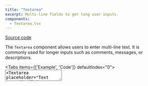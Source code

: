 ```yaml
---
title: "Textarea"
excerpt: Multi-line fields to get long user inputs.
components:
  - Textarea.tsx
---
```


[<i class="fa-brands fa-github"></i> Source code](https://github.com/vtex/faststore/tree/main/packages/components/src/atoms/Textarea)

The `Textarea` component allows users to enter multi-line text. It is commonly used for longer inputs such as comments, messages, or descriptions.

<Tabs items={['Example', 'Code']} defaultIndex="0">
  <Tab>
    <OverviewSection>
      <Textarea placeholder="Label" id="textareafield-default" />
      <Textarea placeholder="Text area disabled" id="textareafield-disabled" disabled />
    </OverviewSection>
  </Tab>
  <Tab>
    ```tsx
    import React from 'react'
    import { Textarea } from '@faststore/ui'
    export default function TextareaUsage() {
      return (
        <>
          <Textarea placeholder="Label" id="textareafield-default" />
          <Textarea placeholder="Text area disabled" id="textareafield-disabled" disabled />
        </>
      )
    }
    ```
  </Tab>
</Tabs>

---

## Usage

### Import the component

```tsx
import { Textarea } from '@faststore/ui'
```

### Import styles

To apply styles, include the following in your stylesheet:

```scss
@import '@faststore/ui/src/components/atoms/Textarea/styles.scss';
```

For details, see [Importing FastStore UI component styles](https://developers.vtex.com/docs/guides/faststore/using-themes-importing-ui-components-styles).

---

## Examples

### Disabled

<Tabs items={['Example', 'Code']} defaultIndex="0">
  <Tab>
    <OverviewSection>
      <Textarea placeholder="Text area disabled" id="textareafield-disabled" disabled />
    </OverviewSection>
  <Tab>
  <Tab>
    ```tsx
    import React from 'react'
    import { Textarea } from '@faststore/ui'
    export default function TextareaUsage() {
      return <Textarea placeholder="Text area disabled" id="textareafield-disabled" disabled />
    }
    ```
  </Tab>
</Tabs>

---

## Design tokens

<TokenTable>
  <TokenRow
    token="--fs-textarea-padding"
    value="var(--fs-spacing-1) var(--fs-spacing-2)"
  />
  <TokenRow
    token="--fs-textarea-height"
    value="calc(var(--fs-control-tap-size) * 3)"
  />
  <TokenDivider />
  <TokenRow
    token="--fs-textarea-bkg-color"
    value="var(--fs-color-body-bkg)"
    isColor
  />
  <TokenRow
    token="--fs-textarea-box-shadow"
    value="none"
  />
  <TokenRow
    token="--fs-textarea-box-shadow-hover"
    value="0 0 0 var(--fs-border-width) var(--fs-border-color-active)"
  />
  <TokenDivider />
  <TokenRow
    token="--fs-textarea-border-radius"
    value="var(--fs-border-radius)"
  />
  <TokenRow
    token="--fs-textarea-border-width"
    value="var(--fs-border-width)"
  />
  <TokenRow
    token="--fs-textarea-border-color"
    value="var(--fs-border-color)"
    isColor
  />
  <TokenRow
    token="--fs-textarea-border-color-hover"
    value="var(--fs-border-color-active)"
    isColor
  />
  <TokenDivider />
  <TokenRow
    token="--fs-textarea-text-color"
    value="var(--fs-color-text)"
    isColor
  />
  <TokenRow
    token="--fs-textarea-text-size"
    value="var(--fs-text-size-body)"
  />
  <TokenDivider />
  <TokenRow
    token="--fs-textarea-line-height"
    value="1.25"
  />
  <TokenDivider />
  <TokenRow
    token="--fs-textarea-transition-function"
    value="var(--fs-transition-function)"
  />
  <TokenRow
    token="--fs-textarea-transition-property"
    value="var(--fs-transition-property)"
  />
  <TokenRow
    token="--fs-textarea-transition-timing"
    value="var(--fs-transition-timing)"
  />
</TokenTable>

### Design tokens: Disabled

<TokenTable>
  <TokenRow
    token="--fs-textarea-disabled-bkg-color"
    value="var(--fs-color-disabled-bkg)"
    isColor
  />
  <TokenRow
    token="--fs-textarea-disabled-border-width"
    value="var(--fs-border-width)"
  />
  <TokenRow
    token="--fs-textarea-disabled-text-color"
    value="var(--fs-color-disabled-text)"
    isColor
  />
  <TokenRow
    token="--fs-textarea-disabled-border-color"
    value="var(--fs-border-color)"
    isColor
  />
</TokenTable>

---

## Data attributes

You can target and override `Textarea` styles using the following data attributes:

`data-fs-textarea`

`data-fs-textarea-resize`

---

## Props

<ComponentPropsSection component="Textarea" />

---

## Best practices

### ✅ Do's

- Provide a [Label](https://developers.vtex.com/docs/guides/faststore/atoms-label) to help users understand the purpose of the form control.
- Ensure each `Textarea` has an associated `id` that matches the `for` attribute of its label.
- Use placeholders only for examples or hints, not as replacements for labels.
- Set a height that shows multiple lines without requiring immediate resizing.
- Add validation messages when specific input formats or lengths are required.
- Make disabled or error states visually clear and accessible to screen readers.

### ❌ Don’ts

- Don’t overuse resizing. If resizing is enabled, ensure it doesn’t break the layout or cause accessibility issues.
- Don’t use `Textarea` for short inputs. For single-line or brief text, such as names or emails, use the [Input](https://developers.vtex.com/docs/guides/faststore/atoms-input) component.

---

## Related components

<SectionList>
  <SectionItem
    title="TextareaField"
    description="TextareaField wraps a Textarea and its corresponding Label."
    actionPath="/docs/guides/faststore/molecules-textarea-field"
  >
    <TextareaField label="Label" id="textareafield-default" />
  </SectionItem>
</SectionList>
